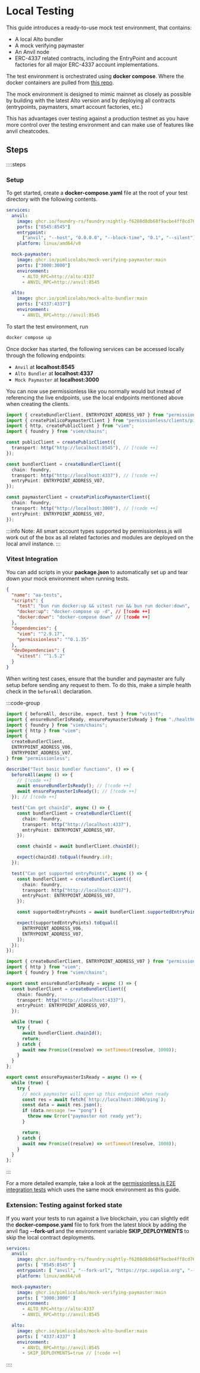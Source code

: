 
<VersionWarning version="0.1" />

# Local Testing

This guide introduces a ready-to-use mock test environment, that contains:

- A local Alto bundler
- A mock verifying paymaster
- An Anvil node
- ERC-4337 related contracts, including the EntryPoint and account factories for all major ERC-4337 account implementations.

The test environment is orchestrated using **docker compose**. Where the docker containers are pulled from [this repo](https://github.com/pimlicolabs/mock-aa-environment).

The mock environment is designed to mimic mainnet as closely as possible by building with the latest Alto version and by deploying all contracts (entrypoints, paymasters, smart account factories, etc.)

This has advantages over testing against a production testnet as you have more control over the testing environment and can make use of features like anvil cheatcodes.

## Steps

::::steps

### Setup

To get started, create a **docker-compose.yaml** file at the root of your test directory with the following contents.

```yaml [docker-compose.yaml]
services:
  anvil:
    image: ghcr.io/foundry-rs/foundry:nightly-f6208d8db68f9acbe4ff8cd76958309efb61ea0b
    ports: ["8545:8545"]
    entrypoint:
      ["anvil", "--host", "0.0.0.0", "--block-time", "0.1", "--silent"]
    platform: linux/amd64/v8

  mock-paymaster:
    image: ghcr.io/pimlicolabs/mock-verifying-paymaster:main
    ports: ["3000:3000"]
    environment:
      - ALTO_RPC=http://alto:4337
      - ANVIL_RPC=http://anvil:8545

  alto:
    image: ghcr.io/pimlicolabs/mock-alto-bundler:main
    ports: ["4337:4337"]
    environment:
      - ANVIL_RPC=http://anvil:8545
```

To start the test environment, run

```sh
docker compose up
```

Once docker has started, the following services can be accessed locally through the following endpoints:

- `Anvil` at **localhost:8545**
- `Alto Bundler` at **localhost:4337**
- `Mock Paymaster` at **localhost:3000**

You can now use permissionless like you normally would but instead of referencing the live endpoints, use the local endpoints mentioned above when creating the clients.

```ts [clients.ts]
import { createBundlerClient, ENTRYPOINT_ADDRESS_V07 } from "permissionless";
import { createPimlicoPaymasterClient } from "permissionless/clients/pimlico";
import { http, createPublicClient } from "viem";
import { foundry } from "viem/chains";

const publicClient = createPublicClient({
  transport: http("http://localhost:8545"), // [!code ++]
});

const bundlerClient = createBundlerClient({
  chain: foundry,
  transport: http("http://localhost:4337"), // [!code ++]
  entryPoint: ENTRYPOINT_ADDRESS_V07,
});

const paymasterClient = createPimlicoPaymasterClient({
  chain: foundry,
  transport: http("http://localhost:3000"), // [!code ++]
  entryPoint: ENTRYPOINT_ADDRESS_V07,
});
```

:::info
Note: All smart account types supported by permissionless.js will work out of the box as all related factories and modules are deployed on the local anvil instance.
:::

### Vitest Integration

You can add scripts in your **package.json** to automatically set up and tear down your mock environment when running tests.

```json [package.json]
{
  "name": "aa-tests",
  "scripts": {
    "test": "bun run docker:up && vitest run && bun run docker:down",
    "docker:up": "docker-compose up -d", // [!code ++]
    "docker:down": "docker-compose down" // [!code ++]
  },
  "dependencies": {
    "viem": "^2.9.17",
    "permissionless": "^0.1.35"
  },
  "devDependencies": {
    "vitest": "^1.5.2"
  }
}
```

When writing test cases, ensure that the bundler and paymaster are fully setup before sending any request to them. To do this, make a simple health check in the `beforeAll` declaration.

:::code-group

```ts [basic.test.ts]
import { beforeAll, describe, expect, test } from "vitest";
import { ensureBundlerIsReady, ensurePaymasterIsReady } from "./healthCheck";
import { foundry } from "viem/chains";
import { http } from "viem";
import {
  createBundlerClient,
  ENTRYPOINT_ADDRESS_V06,
  ENTRYPOINT_ADDRESS_V07,
} from "permissionless";

describe("Test basic bundler functions", () => {
  beforeAll(async () => {
    // [!code ++]
    await ensureBundlerIsReady(); // [!code ++]
    await ensurePaymasterIsReady(); // [!code ++]
  }); // [!code ++]

  test("Can get chainId", async () => {
    const bundlerClient = createBundlerClient({
      chain: foundry,
      transport: http("http://localhost:4337"),
      entryPoint: ENTRYPOINT_ADDRESS_V07,
    });

    const chainId = await bundlerClient.chainId();

    expect(chainId).toEqual(foundry.id);
  });

  test("Can get supported entryPoints", async () => {
    const bundlerClient = createBundlerClient({
      chain: foundry,
      transport: http("http://localhost:4337"),
      entryPoint: ENTRYPOINT_ADDRESS_V07,
    });

    const supportedEntryPoints = await bundlerClient.supportedEntryPoints();

    expect(supportedEntryPoints).toEqual([
      ENTRYPOINT_ADDRESS_V06,
      ENTRYPOINT_ADDRESS_V07,
    ]);
  });
});
```

```ts [healthCheck.ts]
import { createBundlerClient, ENTRYPOINT_ADDRESS_V07 } from "permissionless";
import { http } from "viem";
import { foundry } from "viem/chains";

export const ensureBundlerIsReady = async () => {
  const bundlerClient = createBundlerClient({
    chain: foundry,
    transport: http("http://localhost:4337"),
    entryPoint: ENTRYPOINT_ADDRESS_V07,
  });

  while (true) {
    try {
      await bundlerClient.chainId();
      return;
    } catch {
      await new Promise((resolve) => setTimeout(resolve, 1000));
    }
  }
};

export const ensurePaymasterIsReady = async () => {
  while (true) {
    try {
      // mock paymaster will open up this endpoint when ready
      const res = await fetch(`http://localhost:3000/ping`);
      const data = await res.json();
      if (data.message !== "pong") {
        throw new Error("paymaster not ready yet");
      }

      return;
    } catch {
      await new Promise((resolve) => setTimeout(resolve, 1000));
    }
  }
};
```

:::

For a more detailed example, take a look at the [permissionless.js E2E integration tests](https://github.com/pimlicolabs/permissionless.js/tree/main/packages/permissionless-test) which uses the same mock environment as this guide.

### Extension: Testing against forked state

If you want your tests to run against a live blockchain, you can slightly edit the **docker-compose.yaml** file to fork from the latest block by adding the anvil flag **--fork-url** and the environment variable **SKIP_DEPLOYMENTS** to skip the local contract deployments.

```yaml [docker-compose.yaml]
services:
  anvil:
    image: ghcr.io/foundry-rs/foundry:nightly-f6208d8db68f9acbe4ff8cd76958309efb61ea0b
    ports: [ "8545:8545" ]
    entrypoint: [ "anvil", "--fork-url", "https://rpc.sepolia.org", "--chain-id", "11155111", "--host", "0.0.0.0", "--block-time", "0.1", "--silent"] // [!code ++]
    platform: linux/amd64/v8

  mock-paymaster:
    image: ghcr.io/pimlicolabs/mock-verifying-paymaster:main
    ports: [ "3000:3000" ]
    environment:
      - ALTO_RPC=http://alto:4337
      - ANVIL_RPC=http://anvil:8545

  alto:
    image: ghcr.io/pimlicolabs/mock-alto-bundler:main
    ports: [ "4337:4337" ]
    environment:
      - ANVIL_RPC=http://anvil:8545
      - SKIP_DEPLOYMENTS=true // [!code ++]
```

::::
